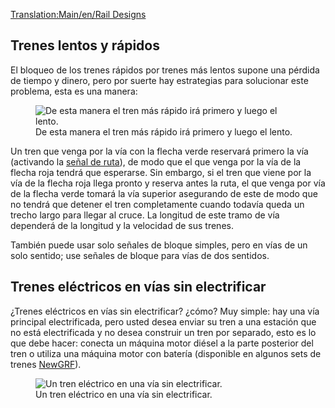 [[Translation:Main/en/Rail Designs]]{{es/Tabla de contenido}}
==Trenes lentos y rápidos==
El bloqueo de los trenes rápidos por trenes más lentos supone una pérdida de tiempo y dinero, pero por suerte hay estrategias para solucionar este problema, esta es una manera:

[[File:en/Rail design1.png|center|frame|De esta manera el tren más rápido irá primero y luego el lento.]]

Un tren que venga por la vía con la flecha verde reservará primero la vía (activando la [[Main/en/Señales/Es#Señales de ruta|señal de ruta]]), de modo que el que venga por la vía de la flecha roja tendrá que esperarse. Sin embargo, si el tren que viene por la vía de la flecha roja llega pronto y reserva antes la ruta, el que venga por vía de la flecha verde tomará la vía superior asegurando de este de modo que no tendrá que detener el tren completamente cuando todavía queda un trecho largo para llegar al cruce. La longitud de este tramo de vía dependerá de la longitud y la velocidad de sus trenes.

También puede usar solo señales de bloque simples, pero en vías de un solo sentido; use señales de bloque para vías de dos sentidos.

==Trenes eléctricos en vías sin electrificar==
¿Trenes eléctricos en vías sin electrificar? ¿cómo? Muy simple: hay una vía principal electrificada, pero usted desea enviar su tren a una estación que no está electrificada y no desea construir un tren por separado, esto es lo que debe hacer: conecta un máquina motor diésel a la parte posterior del tren o utiliza una máquina motor con batería (disponible en algunos sets de trenes [[Main/es/NewGRF|NewGRF]]).

[[File:en/Snapshot7.png|frame|center|Un tren eléctrico en una vía sin electrificar.]]